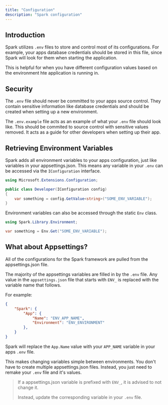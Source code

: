 ```yaml
---
title: "Configuration"
description: "Spark configuration"
---
```


## Introduction

Spark utilizes `.env` files to store and control most of its configurations. For example, your apps database credentials should be stored in this file, since Spark will look for them when starting the application.

This is helpful for when you have different configuration values based on the environment hte application is running in.

## Security
The `.env` file should never be committed to your apps source control. They contain sensitive information like database credentials and should be created when setting up a new environment.

The `.env.example` file acts as an example of what your `.env` file should look like. This should be commited to source control with sensitive values removed. It acts as a guide for other developers when setting up their app.

## Retrieving Environment Variables
Spark adds all environment variables to your apps configuration, just like variables in your appsettings.json. This means any variable in your `.env` can be accessed via the `IConfiguration` interface. 
```csharp
using Microsoft.Extensions.Configuration;

public class Developer(IConfiguration config)
{
    var something = config.GetValue<string>("SOME_ENV_VARIABLE");
}
```
Environment variables can also be accessed through the static `Env` class.

```csharp
using Spark.Library.Environment;

var something = Env.Get("SOME_ENV_VARIABLE");
```

## What about Appsettings?
All of the configurations for the Spark framework are pulled from the appsettings.json file.

The majority of the appsettings variables are filled in by the `.env` file. Any value in the `appsettings.json` file that starts with `ENV_` is replaced with the variable name that follows.

For example:
```json
{
    "Spark": {
        "App": {
            "Name": "ENV_APP_NAME",
            "Environment": "ENV_ENVIRONMENT"
        },
    }
}
```
Spark will replace the `App.Name` value with your `APP_NAME` variable in your apps `.env` file.

This makes changing variables simple between environments. You don't have to create multiple appsettings.json files. Instead, you just need to remake your `.env` file and it's values.

>
> If a appsettings.json variable is prefixed with `ENV_`, it is advised to not change it. 
>
> Instead, update the corresponding variable in your `.env` file.
>
